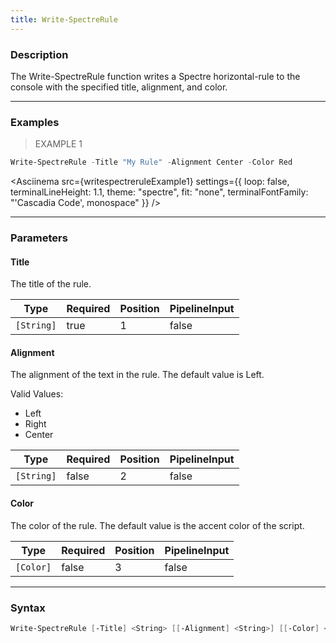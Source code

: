 ```yaml
---
title: Write-SpectreRule
---
```









### Description

The Write-SpectreRule function writes a Spectre horizontal-rule to the console with the specified title, alignment, and color.



---


### Examples
> EXAMPLE 1

```powershell
Write-SpectreRule -Title "My Rule" -Alignment Center -Color Red
```
<Asciinema
    src={writespectreruleExample1}
    settings={{
        loop: false,
        terminalLineHeight: 1.1,
        theme: "spectre",
        fit: "none",
        terminalFontFamily: "'Cascadia Code', monospace"
    }}
/>


---


### Parameters
#### **Title**

The title of the rule.






|Type      |Required|Position|PipelineInput|
|----------|--------|--------|-------------|
|`[String]`|true    |1       |false        |



#### **Alignment**

The alignment of the text in the rule. The default value is Left.



Valid Values:

* Left
* Right
* Center






|Type      |Required|Position|PipelineInput|
|----------|--------|--------|-------------|
|`[String]`|false   |2       |false        |



#### **Color**

The color of the rule. The default value is the accent color of the script.






|Type     |Required|Position|PipelineInput|
|---------|--------|--------|-------------|
|`[Color]`|false   |3       |false        |





---


### Syntax
```powershell
Write-SpectreRule [-Title] <String> [[-Alignment] <String>] [[-Color] <Color>] [<CommonParameters>]
```

